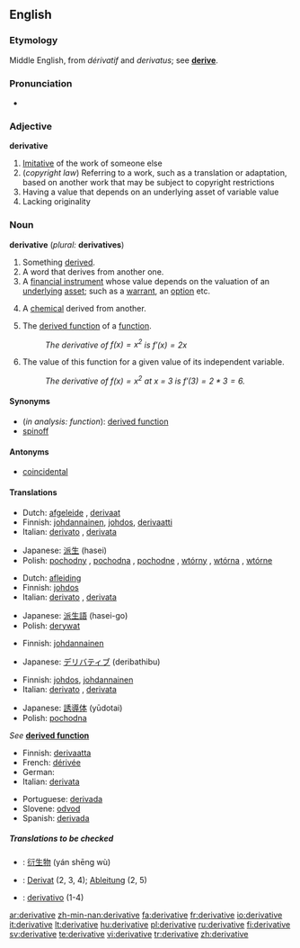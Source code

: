 ==English==

===Etymology===
Middle English, from {{F.}} ''dérivatif'' and {{L.}} ''derivatus''; see '''[[derive]]'''.

===Pronunciation===
*{{audio|en-us-derivative.ogg|Audio (US)}}


===Adjective===
'''derivative'''

#[[Imitative]] of the work of someone else
#(''copyright law'') Referring to a work, such as a translation or adaptation, based on another work that may be subject to copyright restrictions
#Having a value that depends on an underlying asset of variable value
#Lacking originality

===Noun===
'''derivative''' (''plural:'' '''derivatives''')

#Something [[derive|derived]].
#A word that derives from another one.
#A [[financial instrument]] whose value depends on the valuation of an [[underlying]] [[asset]]; such as a [[warrant]], an [[option]] etc.
#{{chemistry}} A [[chemical]] derived from another.
#{{calculus}} The [[derived function]] of a [[function]].
#:''The derivative of <math>f(x) = x^2</math> is <math>f'(x) = 2x</math>''
#{{calculus}} The value of this function for a given value of its independent variable.
#:''The derivative of <math>f(x) = x^2</math> at x = 3 is <math>f'(3) = 2*3 = 6</math>.''

====Synonyms====
*(''in analysis: function''): [[derived function]]
*[[spinoff]]

====Antonyms====
*[[coincidental]]

====Translations====

{{trans-top|something derived}}
*Dutch: [[afgeleide]] {{f}}, [[derivaat]] {{n}}
*Finnish: [[johdannainen]], [[johdos]], [[derivaatti]]
*Italian: [[derivato]] {{m}}, [[derivata]] {{f}}
{{trans-mid}}
*Japanese: [[派生]] (hasei)
*Polish: [[pochodny]] {{m}}, [[pochodna]] {{f}}, [[pochodne]] {{n}}, [[wtórny]] {{m}}, [[wtórna]] {{f}}, [[wtórne]] {{n}}
{{trans-bottom}}

{{trans-top|word that derives from another}}
*Dutch: [[afleiding]] {{f}}
*Finnish: [[johdos]]
*Italian: [[derivato]] {{m}}, [[derivata]] {{f}}
{{trans-mid}}
*Japanese: [[派生語]] (hasei-go)
*Polish: [[derywat]] {{m}}
{{trans-bottom}}

{{trans-top|financial instrument whose value depends on the valuation of an underlying instrument}}
*Finnish: [[johdannainen]]
{{trans-mid}}
*Japanese: [[デリバティブ]] (deribathibu)
{{trans-bottom}}

{{trans-top|chemical derived from another}}
*Finnish: [[johdos]], [[johdannainen]]
*Italian: [[derivato]] {{m}}, [[derivata]] {{f}}
{{trans-mid}}
*Japanese: [[誘導体]] (yūdotai)
*Polish: [[pochodna]] {{f}}
{{trans-bottom}}

{{trans-top|in analysis: function}}
''See'' '''[[derived function]]'''
{{trans-bottom}}

{{trans-top|in analysis: value}}
*Finnish: [[derivaatta]]
*French: [[dérivée]] {{f}}
*German: {{t|de|Ableitung|f}}
*Italian: [[derivata]] {{f}}
{{trans-mid}}
*Portuguese: [[derivada#Portuguese|derivada]] {{f}}
*Slovene: [[odvod]] {{m}}
*Spanish: [[derivida#Spanish|derivada]] {{f}}
{{trans-bottom}}

=====Translations to be checked=====
<!--Remove this section once all of the translations below have been moved into the tables above.-->
{{checktrans}}
*{{ttbc|Chinese}}: [[衍生物]] (yán shēng wù)
*{{ttbc|German}}: [[Derivat]] {{n}} (2, 3, 4); [[Ableitung]] {{f}} (2, 5)
*{{ttbc|Spanish}}: [[derivativo]] {{m}} (1-4)

[[ar:derivative]]
[[zh-min-nan:derivative]]
[[fa:derivative]]
[[fr:derivative]]
[[io:derivative]]
[[it:derivative]]
[[lt:derivative]]
[[hu:derivative]]
[[pl:derivative]]
[[ru:derivative]]
[[fi:derivative]]
[[sv:derivative]]
[[te:derivative]]
[[vi:derivative]]
[[tr:derivative]]
[[zh:derivative]]